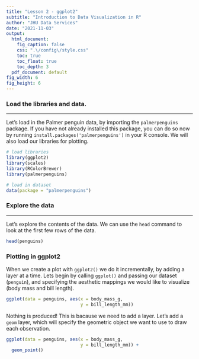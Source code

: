 ```yaml
---
title: "Lesson 2 - ggplot2"
subtitle: "Introduction to Data Visualization in R"
author: "JHU Data Services"
date: "2021-11-03"
output:
  html_document: 
    fig_caption: false
    css: ".\/config\/style.css"
    toc: true
    toc_float: true
    toc_depth: 3
  pdf_document: default
fig_width: 6 
fig_height: 6
---
```


### Load the libraries and data.

---

Let's load in the Palmer penguin data, by importing the `palmerpenguins` package. If you have not already installed this package, you can do so now by running `install.packages('palmerpenguins')` in your R console. We will also load our libraries for plotting.
```r

# load libraries
library(ggplot2)
library(scales)
library(RColorBrewer)
library(palmerpenguins)

# load in dataset
data(package = "palmerpenguins")
```

### Explore the data

--- 

Let's explore the contents of the data. We can use the `head` command to look at the first few rows of the data. 
```r
head(penguins)
```

### Plotting in ggplot2

When we create a plot with `ggplot2()` we do it incrementally, by adding a layer at a time. Lets begin by calling `ggplot()` and passing our dataset (`penguin`), and specifying the aesthetic mappings we would like to visualize (body mass and bill length).
```r
ggplot(data = penguins, aes(x = body_mass_g, 
                            y = bill_length_mm))
```

Nothing is produced! This is bacause we need to add a layer. Let's add a `geom` layer, which will specify the geometric object we want to use to draw each observation.

```r
ggplot(data = penguins, aes(x = body_mass_g, 
                            y = bill_length_mm)) +
  geom_point()

```

